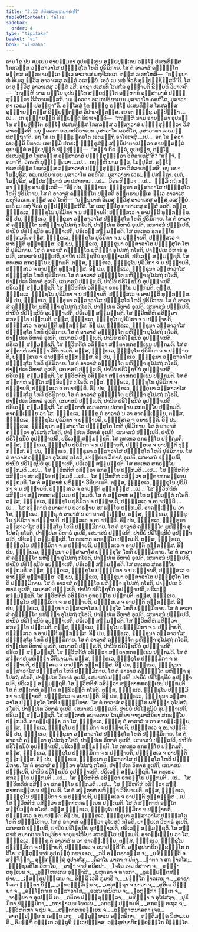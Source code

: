 ```yaml
---
title: "3.12 ປຏິສ຺ສວທຸກ຺ກຏາປຕ຺ຕິ"
tableOfContents: false
sidebar:
  order: 4
type: "tipitaka"
basket: "vi"
book: "vi-maha"
---
```



<DynamicBreadcrumb />

<Division number="206" book="vi-maha">

<Paragraph number="918" book="vi-maha">
ເຕນ ໂຂ ປນ ສມເຍນ ອາຍສ຺ມຕາ ອຸປນນ຺ເທນ ສກ຺ຍປຸຕ຺ເຕນ ຣຎ຺ໂຎ ປເສນທິສ຺ສ ໂກສລສ຺ສ ວສ຺ສາວາໂສ ປຏິສ຺ສຸໂຕ ໂຫຕິ ປຸຣິມິກາຍ. ໂສ ຕໍ ອາວາສໍ ຄຈ຺ຉນ຺ໂຕ ອທ຺ທສ ອນ຺ຕຣາມຄ຺ເຄ ທ຺ເວ ອາວາເສ ພຫຸຈີວຣເກ. ຕສ຺ສ ເອຕທໂຫສິ—  “ຍນ຺ນູນາຫໍ ອິເມສຸ ທ຺ວີສຸ ອາວາເສສຸ ວສ຺ສໍ ວເສຍ຺ຍໍ. ເອວໍ ເມ ພຫຸໍ ຈີວຣໍ ອຸປ຺ປຊ຺ຊິສ຺ສຕີ”ຕິ. ໂສ ເຕສຸ ທ຺ວີສຸ ອາວາເສສຸ ວສ຺ສໍ ວສິ. ຣາຊາ ປເສນທິ ໂກສໂລ ອຸຊ຺ຌາຍຕິ ຂິຍ຺ຍຕິ ວິປາເຈຕິ—  “ກຖຎ຺ຫິ ນາມ ອຍ຺ໂຍ ອຸປນນ຺ໂທ ສກ຺ຍປຸຕ຺ໂຕ ອມ຺ຫາກໍ ວສ຺ສາວາສໍ ປຏິສ຺ສຸຓິຕ຺ວາ ວິສໍວາເທສ຺ສຕິ. ນນຸ ຠຄວຕາ ອເນກປຣິຍາເຍນ ມຸສາວາໂທ ຄຣຫິໂຕ, ມຸສາວາທາ ເວຣມຓີ ປສຕ຺ຖາ”ຕິ.
</Paragraph>

<Paragraph number="919" book="vi-maha">
ອສ຺ໂສສຸໍ ໂຂ ຠິກ຺ຂູ ຣຎ຺ໂຎ ປເສນທິສ຺ສ ໂກສລສ຺ສ ອຸຊ຺ຌາຍນ຺ຕສ຺ສ ຂິຍ຺ຍນ຺ຕສ຺ສ ວິປາເຈນ຺ຕສ຺ສ. ເຍ ເຕ ຠິກ຺ຂູ ອປ຺ປິຈ຺ຉາ …ເປ…  ເຕ ອຸຊ຺ຌາຍນ຺ຕິ ຂິຍ຺ຍນ຺ຕິ ວິປາເຈນ຺ຕິ—  “ກຖຎ຺ຫິ ນາມ ອາຍສ຺ມາ ອຸປນນ຺ໂທ ສກ຺ຍປຸຕ຺ໂຕ ຣຎ຺ໂຎ ປເສນທິສ຺ສ ໂກສລສ຺ສ ວສ຺ສາວາສໍ ປຏິສ຺ສຸຓິຕ຺ວາ ວິສໍວາເທສ຺ສຕິ. ນນຸ ຠຄວຕາ ອເນກປຣິຍາເຍນ ມຸສາວາໂທ ຄຣຫິໂຕ, ມຸສາວາທາ ເວຣມຓີ ປສຕ຺ຖາ”ຕິ. ອຖ ໂຂ ເຕ ຠິກ຺ຂູ ຠຄວໂຕ ເອຕມຕ຺ຖໍ ອາໂຣເຈສຸໍ …ເປ…  ອຖ ໂຂ ຠຄວາ ເອຕສ຺ມິໍ ນິທາເນ ເອຕສ຺ມິໍ ປກຣເຓ ຠິກ຺ຂຸສໍຆໍ ສນ຺ນິປາຕາເປຕ຺ວາ ອາຍສ຺ມນ຺ຕໍ ອຸປນນ຺ທໍ ສກ຺ຍປຸຕ຺ຕໍ ປຏິປຸຈ຺ຉິ—  “ສຈ຺ຈໍ ກິຣ ຕ຺ວໍ, ອຸປນນ຺ທ, ຣຎ຺ໂຎ ປເສນທິສ຺ສ ໂກສລສ຺ສ ວສ຺ສາວາສໍ ປຏິສ຺ສຸຓິຕ຺ວາ ວິສໍວາເທສີ”ຕິ? “ສຈ຺ຈໍ, ຠຄວາ”ຕິ. ວິຄຣຫິ ພຸທ຺ໂຘ ຠຄວາ …ເປ…  ກຖຎ຺ຫິ ນາມ ຕ຺ວໍ, ໂມຆປຸຣິສ, ຣຎ຺ໂຎ ປເສນທິສ຺ສ ໂກສລສ຺ສ ວສ຺ສາວາສໍ ປຏິສ຺ສຸຓິຕ຺ວາ ວິສໍວາເທສ຺ສສິ. ນນຸ ມຍາ, ໂມຆປຸຣິສ, ອເນກປຣິຍາເຍນ ມຸສາວາໂທ ຄຣຫິໂຕ, ມຸສາວາທາ ເວຣມຓີ ປສຕ຺ຖາ. ເນຕໍ, ໂມຆປຸຣິສ, ອປ຺ປສນ຺ນານໍ ວາ ປສາທາຍ …ເປ…  ວິຄຣຫິຕ຺ວາ …ເປ…  ຘມ຺ມິໍ ກຖໍ ກຕ຺ວາ ຠິກ຺ຂູ ອາມນ຺ເຕສິ—
</Paragraph>

</Division>
<Division number="207" book="vi-maha">

<Paragraph number="920" book="vi-maha">
“ອິຘ ປນ, ຠິກ຺ຂເວ, ຠິກ຺ຂຸນາ ວສ຺ສາວາໂສ ປຏິສ຺ສຸໂຕ ໂຫຕິ ປຸຣິມິກາຍ. ໂສ ຕໍ ອາວາສໍ ຄຈ຺ຉນ຺ໂຕ ປສ຺ສຕິ ອນ຺ຕຣາມຄ຺ເຄ ທ຺ເວ ອາວາເສ ພຫຸຈີວຣເກ. ຕສ຺ສ ເອວໍ ໂຫຕິ—  ‘ຍນ຺ນູນາຫໍ ອິເມສຸ ທ຺ວີສຸ ອາວາເສສຸ ວສ຺ສໍ ວເສຍ຺ຍໍ. ເອວໍ ເມ ພຫຸໍ ຈີວຣໍ ອຸປ຺ປຊ຺ຊິສ຺ສຕີ’ຕິ. ໂສ ເຕສຸ ທ຺ວີສຸ ອາວາເສສຸ ວສ຺ສໍ ວສຕິ. ຕສ຺ສ, ຠິກ຺ຂເວ, ຠິກ຺ຂຸໂນ ປຸຣິມິກາ ຈ ນ ປຎ຺ຎາຍຕິ, ປຏິສ຺ສເວ ຈ ອາປຕ຺ຕິ ທຸກ຺ກຏສ຺ສ.
</Paragraph>

<Paragraph number="921" book="vi-maha">
ອິຘ ປນ, ຠິກ຺ຂເວ, ຠິກ຺ຂຸນາ ວສ຺ສາວາໂສ ປຏິສ຺ສຸໂຕ ໂຫຕິ ປຸຣິມິກາຍ. ໂສ ຕໍ ອາວາສໍ ຄຈ຺ຉນ຺ໂຕ ພຫິທ຺ຘາ ອຸໂປສຖໍ ກໂຣຕິ, ປາຏິປເທ ວິຫາຣໍ ອຸເປຕິ, ເສນາສນໍ ປຎ຺ຎເປຕິ, ປານີຍໍ ປຣິໂຠຊນີຍໍ ອຸປຏ຺ຐາເປຕິ, ປຣິເວຓໍ ສມ຺ມຊ຺ຊຕິ. ໂສ ຕທເຫວ ອກຣຓີໂຍ ປກ຺ກມຕິ. ຕສ຺ສ, ຠິກ຺ຂເວ, ຠິກ຺ຂຸໂນ ປຸຣິມິກາ ຈ ນ ປຎ຺ຎາຍຕິ, ປຏິສ຺ສເວ ຈ ອາປຕ຺ຕິ ທຸກ຺ກຏສ຺ສ.
</Paragraph>

<Paragraph number="922" book="vi-maha">
ອິຘ ປນ, ຠິກ຺ຂເວ, ຠິກ຺ຂຸນາ ວສ຺ສາວາໂສ ປຏິສ຺ສຸໂຕ ໂຫຕິ ປຸຣິມິກາຍ. ໂສ ຕໍ ອາວາສໍ ຄຈ຺ຉນ຺ໂຕ ພຫິທ຺ຘາ ອຸໂປສຖໍ ກໂຣຕິ, ປາຏິປເທ ວິຫາຣໍ ອຸເປຕິ, ເສນາສນໍ ປຎ຺ຎເປຕິ, ປານີຍໍ ປຣິໂຠຊນີຍໍ ອຸປຏ຺ຐາເປຕິ, ປຣິເວຓໍ ສມ຺ມຊ຺ຊຕິ. ໂສ ຕທເຫວ ສກຣຓີໂຍ ປກ຺ກມຕິ. ຕສ຺ສ, ຠິກ຺ຂເວ, ຠິກ຺ຂຸໂນ ປຸຣິມິກາ ຈ ນ ປຎ຺ຎາຍຕິ, ປຏິສ຺ສເວ ຈ ອາປຕ຺ຕິ ທຸກ຺ກຏສ຺ສ.
</Paragraph>

<Paragraph number="923" book="vi-maha">
ອິຘ ປນ, ຠິກ຺ຂເວ, ຠິກ຺ຂຸນາ ວສ຺ສາວາໂສ ປຏິສ຺ສຸໂຕ ໂຫຕິ ປຸຣິມິກາຍ. ໂສ ຕໍ ອາວາສໍ ຄຈ຺ຉນ຺ໂຕ ພຫິທ຺ຘາ ອຸໂປສຖໍ ກໂຣຕິ, ປາຏິປເທ ວິຫາຣໍ ອຸເປຕິ, ເສນາສນໍ ປຎ຺ຎເປຕິ, ປານີຍໍ ປຣິໂຠຊນີຍໍ ອຸປຏ຺ຐາເປຕິ, ປຣິເວຓໍ ສມ຺ມຊ຺ຊຕິ. ໂສ ທ຺ວີຫຕີຫໍ ວສິຕ຺ວາ ອກຣຓີໂຍ ປກ຺ກມຕິ. ຕສ຺ສ, ຠິກ຺ຂເວ, ຠິກ຺ຂຸໂນ ປຸຣິມິກາ ຈ ນ ປຎ຺ຎາຍຕິ, ປຏິສ຺ສເວ ຈ ອາປຕ຺ຕິ ທຸກ຺ກຏສ຺ສ.
</Paragraph>

<Paragraph number="924" book="vi-maha">
ອິຘ ປນ, ຠິກ຺ຂເວ, ຠິກ຺ຂຸນາ ວສ຺ສາວາໂສ ປຏິສ຺ສຸໂຕ ໂຫຕິ ປຸຣິມິກາຍ. ໂສ ຕໍ ອາວາສໍ ຄຈ຺ຉນ຺ໂຕ ພຫິທ຺ຘາ ອຸໂປສຖໍ ກໂຣຕິ, ປາຏິປເທ ວິຫາຣໍ ອຸເປຕິ, ເສນາສນໍ ປຎ຺ຎເປຕິ, ປານີຍໍ ປຣິໂຠຊນີຍໍ ອຸປຏ຺ຐາເປຕິ, ປຣິເວຓໍ ສມ຺ມຊ຺ຊຕິ. ໂສ ທ຺ວີຫຕີຫໍ ວສິຕ຺ວາ ສກຣຓີໂຍ ປກ຺ກມຕິ. ຕສ຺ສ, ຠິກ຺ຂເວ, ຠິກ຺ຂຸໂນ ປຸຣິມິກາ ຈ ນ ປຎ຺ຎາຍຕິ, ປຏິສ຺ສເວ ຈ ອາປຕ຺ຕິ ທຸກ຺ກຏສ຺ສ.
</Paragraph>

<Paragraph number="925" book="vi-maha">
ອິຘ ປນ, ຠິກ຺ຂເວ, ຠິກ຺ຂຸນາ ວສ຺ສາວາໂສ ປຏິສ຺ສຸໂຕ ໂຫຕິ ປຸຣິມິກາຍ. ໂສ ຕໍ ອາວາສໍ ຄຈ຺ຉນ຺ໂຕ ພຫິທ຺ຘາ ອຸໂປສຖໍ ກໂຣຕິ, ປາຏິປເທ ວິຫາຣໍ ອຸເປຕິ, ເສນາສນໍ ປຎ຺ຎເປຕິ, ປານີຍໍ ປຣິໂຠຊນີຍໍ ອຸປຏ຺ຐາເປຕິ, ປຣິເວຓໍ ສມ຺ມຊ຺ຊຕິ. ໂສ ທ຺ວີຫຕີຫໍ ວສິຕ຺ວາ ສຕ຺ຕາຫກຣຓີເຍນ ປກ຺ກມຕິ. ໂສ ຕໍ ສຕ຺ຕາຫໍ ພຫິທ຺ຘາ ວີຕິນາເມຕິ. ຕສ຺ສ, ຠິກ຺ຂເວ, ຠິກ຺ຂຸໂນ ປຸຣິມິກາ ຈ ນ ປຎ຺ຎາຍຕິ, ປຏິສ຺ສເວ ຈ ອາປຕ຺ຕິ ທຸກ຺ກຏສ຺ສ.
</Paragraph>

<Paragraph number="926" book="vi-maha">
ອິຘ ປນ, ຠິກ຺ຂເວ, ຠິກ຺ຂຸນາ ວສ຺ສາວາໂສ ປຏິສ຺ສຸໂຕ ໂຫຕິ ປຸຣິມິກາຍ. ໂສ ຕໍ ອາວາສໍ ຄຈ຺ຉນ຺ໂຕ ພຫິທ຺ຘາ ອຸໂປສຖໍ ກໂຣຕິ, ປາຏິປເທ ວິຫາຣໍ ອຸເປຕິ, ເສນາສນໍ ປຎ຺ຎເປຕິ, ປານີຍໍ ປຣິໂຠຊນີຍໍ ອຸປຏ຺ຐາເປຕິ, ປຣິເວຓໍ ສມ຺ມຊ຺ຊຕິ. ໂສ ທ຺ວີຫຕີຫໍ ວສິຕ຺ວາ ສຕ຺ຕາຫກຣຓີເຍນ ປກ຺ກມຕິ. ໂສ ຕໍ ສຕ຺ຕາຫໍ ອນ຺ໂຕ ສນ຺ນິວຕ຺ຕໍ ກໂຣຕິ. ຕສ຺ສ, ຠິກ຺ຂເວ, ຠິກ຺ຂຸໂນ ປຸຣິມິກາ ຈ ປຎ຺ຎາຍຕິ, ປຏິສ຺ສເວ ຈ ອນາປຕ຺ຕິ.
</Paragraph>

<Paragraph number="927" book="vi-maha">
ອິຘ ປນ, ຠິກ຺ຂເວ, ຠິກ຺ຂຸນາ ວສ຺ສາວາໂສ ປຏິສ຺ສຸໂຕ ໂຫຕິ ປຸຣິມິກາຍ. ໂສ ຕໍ ອາວາສໍ ຄຈ຺ຉນ຺ໂຕ ພຫິທ຺ຘາ ອຸໂປສຖໍ ກໂຣຕິ, ປາຏິປເທ ວິຫາຣໍ ອຸເປຕິ, ເສນາສນໍ ປຎ຺ຎເປຕິ, ປານີຍໍ ປຣິໂຠຊນີຍໍ ອຸປຏ຺ຐາເປຕິ, ປຣິເວຓໍ ສມ຺ມຊ຺ຊຕິ. ໂສ ສຕ຺ຕາຫໍ ອນາຄຕາຍ ປວາຣຓາຍ ສກຣຓີໂຍ ປກ຺ກມຕິ. ອາຄຈ຺ເຉຍ຺ຍ ວາ ໂສ, ຠິກ຺ຂເວ, ຠິກ຺ຂຸ ຕໍ ອາວາສໍ ນ ວາ ອາຄຈ຺ເຉຍ຺ຍ, ຕສ຺ສ, ຠິກ຺ຂເວ, ຠິກ຺ຂຸໂນ ປຸຣິມິກາ ຈ ປຎ຺ຎາຍຕິ, ປຏິສ຺ສເວ ຈ ອນາປຕ຺ຕິ.
</Paragraph>

<Paragraph number="928" book="vi-maha">
ອິຘ ປນ, ຠິກ຺ຂເວ, ຠິກ຺ຂຸນາ ວສ຺ສາວາໂສ ປຏິສ຺ສຸໂຕ ໂຫຕິ ປຸຣິມິກາຍ. ໂສ ຕໍ ອາວາສໍ ຄນ຺ຕ຺ວາ ອຸໂປສຖໍ ກໂຣຕິ, ປາຏິປເທ ວິຫາຣໍ ອຸເປຕິ, ເສນາສນໍ ປຎ຺ຎເປຕິ, ປານີຍໍ ປຣິໂຠຊນີຍໍ ອຸປຏ຺ຐາເປຕິ, ປຣິເວຓໍ ສມ຺ມຊ຺ຊຕິ. ໂສ ຕທເຫວ ອກຣຓີໂຍ ປກ຺ກມຕິ. ຕສ຺ສ, ຠິກ຺ຂເວ, ຠິກ຺ຂຸໂນ ປຸຣິມິກາ ຈ ນ ປຎ຺ຎາຍຕິ, ປຏິສ຺ສເວ ຈ ອາປຕ຺ຕິ ທຸກ຺ກຏສ຺ສ.
</Paragraph>

<Paragraph number="929" book="vi-maha">
ອິຘ ປນ, ຠິກ຺ຂເວ, ຠິກ຺ຂຸນາ ວສ຺ສາວາໂສ ປຏິສ຺ສຸໂຕ ໂຫຕິ ປຸຣິມິກາຍ. ໂສ ຕໍ ອາວາສໍ ຄນ຺ຕ຺ວາ ອຸໂປສຖໍ ກໂຣຕິ, ປາຏິປເທ ວິຫາຣໍ ອຸເປຕິ, ເສນາສນໍ ປຎ຺ຎເປຕິ, ປານີຍໍ ປຣິໂຠຊນີຍໍ ອຸປຏ຺ຐາເປຕິ, ປຣິເວຓໍ ສມ຺ມຊ຺ຊຕິ. ໂສ ຕທເຫວ ສກຣຓີໂຍ ປກ຺ກມຕິ …ເປ…  ໂສ ທ຺ວີຫຕີຫໍ ວສິຕ຺ວາ ອກຣຓີໂຍ ປກ຺ກມຕິ …ເປ…  ໂສ ທ຺ວີຫຕີຫໍ ວສິຕ຺ວາ ສກຣຓີໂຍ ປກ຺ກມຕິ …ເປ…  ໂສ ທ຺ວີຫຕີຫໍ ວສິຕ຺ວາ ສຕ຺ຕາຫກຣຓີເຍນ ປກ຺ກມຕິ. ໂສ ຕໍ ສຕ຺ຕາຫໍ ພຫິທ຺ຘາ ວີຕິນາເມຕິ. ຕສ຺ສ, ຠິກ຺ຂເວ, ຠິກ຺ຂຸໂນ ປຸຣິມິກາ ຈ ນ ປຎ຺ຎາຍຕິ, ປຏິສ຺ສເວ ຈ ອາປຕ຺ຕິ ທຸກ຺ກຏສ຺ສ …ເປ…  ໂສ ທ຺ວີຫຕີຫໍ ວສິຕ຺ວາ ສຕ຺ຕາຫກຣຓີເຍນ ປກ຺ກມຕິ. ໂສ ຕໍ ສຕ຺ຕາຫໍ ອນ຺ໂຕ ສນ຺ນິວຕ຺ຕໍ ກໂຣຕິ. ຕສ຺ສ, ຠິກ຺ຂເວ, ຠິກ຺ຂຸໂນ ປຸຣິມິກາ ຈ ປຎ຺ຎາຍຕິ, ປຏິສ຺ສເວ ຈ ອນາປຕ຺ຕິ …ເປ…  ໂສ ສຕ຺ຕາຫໍ ອນາຄຕາຍ ປວາຣຓາຍ ສກຣຓີໂຍ ປກ຺ກມຕິ. ອາຄຈ຺ເຉຍ຺ຍ ວາ ໂສ, ຠິກ຺ຂເວ, ຠິກ຺ຂຸ ຕໍ ອາວາສໍ ນ ວາ ອາຄຈ຺ເຉຍ຺ຍ, ຕສ຺ສ, ຠິກ຺ຂເວ, ຠິກ຺ຂຸໂນ ປຸຣິມິກາ ຈ ປຎ຺ຎາຍຕິ, ປຏິສ຺ສເວ ຈ ອນາປຕ຺ຕິ.
</Paragraph>

</Division>
<Division number="208" book="vi-maha">

<Paragraph number="930" book="vi-maha">
ອິຘ ປນ, ຠິກ຺ຂເວ, ຠິກ຺ຂຸນາ ວສ຺ສາວາໂສ ປຏິສ຺ສຸໂຕ ໂຫຕິ ປຈ຺ຉິມິກາຍ. ໂສ ຕໍ ອາວາສໍ ຄຈ຺ຉນ຺ໂຕ ພຫິທ຺ຘາ ອຸໂປສຖໍ ກໂຣຕິ, ປາຏິປເທ ວິຫາຣໍ ອຸເປຕິ, ເສນາສນໍ ປຎ຺ຎເປຕິ, ປານີຍໍ ປຣິໂຠຊນີຍໍ ອຸປຏ຺ຐາເປຕິ, ປຣິເວຓໍ ສມ຺ມຊ຺ຊຕິ. ໂສ ຕທເຫວ ອກຣຓີໂຍ ປກ຺ກມຕິ. ຕສ຺ສ, ຠິກ຺ຂເວ, ຠິກ຺ຂຸໂນ ປຈ຺ຉິມິກາ ຈ ນ ປຎ຺ຎາຍຕິ, ປຏິສ຺ສເວ ຈ ອາປຕ຺ຕິ ທຸກ຺ກຏສ຺ສ.
</Paragraph>

<Paragraph number="931" book="vi-maha">
ອິຘ ປນ, ຠິກ຺ຂເວ, ຠິກ຺ຂຸນາ ວສ຺ສາວາໂສ ປຏິສ຺ສຸໂຕ ໂຫຕິ ປຈ຺ຉິມິກາຍ. ໂສ ຕໍ ອາວາສໍ ຄຈ຺ຉນ຺ໂຕ ພຫິທ຺ຘາ ອຸໂປສຖໍ ກໂຣຕິ, ປາຏິປເທ ວິຫາຣໍ ອຸເປຕິ, ເສນາສນໍ ປຎ຺ຎເປຕິ, ປານີຍໍ ປຣິໂຠຊນີຍໍ ອຸປຏ຺ຐາເປຕິ, ປຣິເວຓໍ ສມ຺ມຊ຺ຊຕິ. ໂສ ຕທເຫວ ສກຣຓີໂຍ ປກ຺ກມຕິ. ຕສ຺ສ, ຠິກ຺ຂເວ, ຠິກ຺ຂຸໂນ ປຈ຺ຉິມິກາ ຈ ນ ປຎ຺ຎາຍຕິ, ປຏິສ຺ສເວ ຈ ອາປຕ຺ຕິ ທຸກ຺ກຏສ຺ສ.
</Paragraph>

<Paragraph number="932" book="vi-maha">
ອິຘ ປນ, ຠິກ຺ຂເວ, ຠິກ຺ຂຸນາ ວສ຺ສາວາໂສ ປຏິສ຺ສຸໂຕ ໂຫຕິ ປຈ຺ຉິມິກາຍ. ໂສ ຕໍ ອາວາສໍ ຄຈ຺ຉນ຺ໂຕ ພຫິທ຺ຘາ ອຸໂປສຖໍ ກໂຣຕິ, ປາຏິປເທ ວິຫາຣໍ ອຸເປຕິ, ເສນາສນໍ ປຎ຺ຎເປຕິ, ປານີຍໍ ປຣິໂຠຊນີຍໍ ອຸປຏ຺ຐາເປຕິ, ປຣິເວຓໍ ສມ຺ມຊ຺ຊຕິ. ໂສ ທ຺ວີຫຕີຫໍ ວສິຕ຺ວາ ອກຣຓີໂຍ ປກ຺ກມຕິ. ຕສ຺ສ, ຠິກ຺ຂເວ, ຠິກ຺ຂຸໂນ ປຈ຺ຉິມິກາ ຈ ນ ປຎ຺ຎາຍຕິ, ປຏິສ຺ສເວ ຈ ອາປຕ຺ຕິ ທຸກ຺ກຏສ຺ສ.
</Paragraph>

<Paragraph number="933" book="vi-maha">
ອິຘ ປນ, ຠິກ຺ຂເວ, ຠິກ຺ຂຸນາ ວສ຺ສາວາໂສ ປຏິສ຺ສຸໂຕ ໂຫຕິ ປຈ຺ຉິມິກາຍ. ໂສ ຕໍ ອາວາສໍ ຄຈ຺ຉນ຺ໂຕ ພຫິທ຺ຘາ ອຸໂປສຖໍ ກໂຣຕິ, ປາຏິປເທ ວິຫາຣໍ ອຸເປຕິ, ເສນາສນໍ ປຎ຺ຎເປຕິ, ປານີຍໍ ປຣິໂຠຊນີຍໍ ອຸປຏ຺ຐາເປຕິ, ປຣິເວຓໍ ສມ຺ມຊ຺ຊຕິ. ໂສ ທ຺ວີຫຕີຫໍ ວສິຕ຺ວາ ສກຣຓີໂຍ ປກ຺ກມຕິ. ຕສ຺ສ, ຠິກ຺ຂເວ, ຠິກ຺ຂຸໂນ ປຈ຺ຉິມິກາ ຈ ນ ປຎ຺ຎາຍຕິ, ປຏິສ຺ສເວ ຈ ອາປຕ຺ຕິ ທຸກ຺ກຏສ຺ສ.
</Paragraph>

<Paragraph number="934" book="vi-maha">
ອິຘ ປນ, ຠິກ຺ຂເວ, ຠິກ຺ຂຸນາ ວສ຺ສາວາໂສ ປຏິສ຺ສຸໂຕ ໂຫຕິ ປຈ຺ຉິມິກາຍ. ໂສ ຕໍ ອາວາສໍ ຄຈ຺ຉນ຺ໂຕ ພຫິທ຺ຘາ ອຸໂປສຖໍ ກໂຣຕິ, ປາຏິປເທ ວິຫາຣໍ ອຸເປຕິ, ເສນາສນໍ ປຎ຺ຎເປຕິ, ປານີຍໍ ປຣິໂຠຊນີຍໍ ອຸປຏ຺ຐາເປຕິ, ປຣິເວຓໍ ສມ຺ມຊ຺ຊຕິ. ໂສ ທ຺ວີຫຕີຫໍ ວສິຕ຺ວາ ສຕ຺ຕາຫກຣຓີເຍນ ປກ຺ກມຕິ. ໂສ ຕໍ ສຕ຺ຕາຫໍ ພຫິທ຺ຘາ ວີຕິນາເມຕິ. ຕສ຺ສ, ຠິກ຺ຂເວ, ຠິກ຺ຂຸໂນ ປຈ຺ຉິມິກາ ຈ ນ ປຎ຺ຎາຍຕິ, ປຏິສ຺ສເວ ຈ ອາປຕ຺ຕິ ທຸກ຺ກຏສ຺ສ.
</Paragraph>

<Paragraph number="935" book="vi-maha">
ອິຘ ປນ, ຠິກ຺ຂເວ, ຠິກ຺ຂຸນາ ວສ຺ສາວາໂສ ປຏິສ຺ສຸໂຕ ໂຫຕິ ປຈ຺ຉິມິກາຍ. ໂສ ຕໍ ອາວາສໍ ຄຈ຺ຉນ຺ໂຕ ພຫິທ຺ຘາ ອຸໂປສຖໍ ກໂຣຕິ, ປາຏິປເທ ວິຫາຣໍ ອຸເປຕິ, ເສນາສນໍ ປຎ຺ຎເປຕິ, ປານີຍໍ ປຣິໂຠຊນີຍໍ ອຸປຏ຺ຐາເປຕິ, ປຣິເວຓໍ ສມ຺ມຊ຺ຊຕິ. ໂສ ທ຺ວີຫຕີຫໍ ວສິຕ຺ວາ ສຕ຺ຕາຫກຣຓີເຍນ ປກ຺ກມຕິ. ໂສ ຕໍ ສຕ຺ຕາຫໍ ອນ຺ໂຕ ສນ຺ນິວຕ຺ຕໍ ກໂຣຕິ. ຕສ຺ສ, ຠິກ຺ຂເວ, ຠິກ຺ຂຸໂນ ປຈ຺ຉິມິກາ ຈ ປຎ຺ຎາຍຕິ, ປຏິສ຺ສເວ ຈ ອນາປຕ຺ຕິ.
</Paragraph>

<Paragraph number="936" book="vi-maha">
ອິຘ ປນ, ຠິກ຺ຂເວ, ຠິກ຺ຂຸນາ ວສ຺ສາວາໂສ ປຏິສ຺ສຸໂຕ ໂຫຕິ ປຈ຺ຉິມິກາຍ. ໂສ ຕໍ ອາວາສໍ ຄຈ຺ຉນ຺ໂຕ ພຫິທ຺ຘາ ອຸໂປສຖໍ ກໂຣຕິ, ປາຏິປເທ ວິຫາຣໍ ອຸເປຕິ, ເສນາສນໍ ປຎ຺ຎເປຕິ, ປານີຍໍ ປຣິໂຠຊນີຍໍ ອຸປຏ຺ຐາເປຕິ, ປຣິເວຓໍ ສມ຺ມຊ຺ຊຕິ. ໂສ ສຕ຺ຕາຫໍ ອນາຄຕາຍ ໂກມຸທິຍາ ຈາຕຸມາສິນິຍາ ສກຣຓີໂຍ ປກ຺ກມຕິ. ອາຄຈ຺ເຉຍ຺ຍ ວາ ໂສ, ຠິກ຺ຂເວ, ຠິກ຺ຂຸ ຕໍ ອາວາສໍ ນ ວາ ອາຄຈ຺ເຉຍ຺ຍ, ຕສ຺ສ, ຠິກ຺ຂເວ, ຠິກ຺ຂຸໂນ ປຈ຺ຉິມິກາ ຈ ປຎ຺ຎາຍຕິ, ປຏິສ຺ສເວ ຈ ອນາປຕ຺ຕິ.
</Paragraph>

<Paragraph number="937" book="vi-maha">
ອິຘ ປນ, ຠິກ຺ຂເວ, ຠິກ຺ຂຸນາ ວສ຺ສາວາໂສ ປຏິສ຺ສຸໂຕ ໂຫຕິ ປຈ຺ຉິມິກາຍ. ໂສ ຕໍ ອາວາສໍ ຄນ຺ຕ຺ວາ ອຸໂປສຖໍ ກໂຣຕິ, ປາຏິປເທ ວິຫາຣໍ ອຸເປຕິ, ເສນາສນໍ ປຎ຺ຎເປຕິ, ປານີຍໍ ປຣິໂຠຊນີຍໍ ອຸປຏ຺ຐາເປຕິ, ປຣິເວຓໍ ສມ຺ມຊ຺ຊຕິ. ໂສ ຕທເຫວ ອກຣຓີໂຍ ປກ຺ກມຕິ. ຕສ຺ສ, ຠິກ຺ຂເວ, ຠິກ຺ຂຸໂນ ປຈ຺ຉິມິກາ ຈ ນ ປຎ຺ຎາຍຕິ, ປຏິສ຺ສເວ ຈ ອາປຕ຺ຕິ ທຸກ຺ກຏສ຺ສ.
</Paragraph>

<Paragraph number="938" book="vi-maha">
ອິຘ ປນ, ຠິກ຺ຂເວ, ຠິກ຺ຂຸນາ ວສ຺ສາວາໂສ ປຏິສ຺ສຸໂຕ ໂຫຕິ ປຈ຺ຉິມິກາຍ. ໂສ ຕໍ ອາວາສໍ ຄນ຺ຕ຺ວາ ອຸໂປສຖໍ ກໂຣຕິ, ປາຏິປເທ ວິຫາຣໍ ອຸເປຕິ, ເສນາສນໍ ປຎ຺ຎເປຕິ, ປານີຍໍ ປຣິໂຠຊນີຍໍ ອຸປຏ຺ຐາເປຕິ, ປຣິເວຓໍ ສມ຺ມຊ຺ຊຕິ. ໂສ ຕທເຫວ ສກຣຓີໂຍ ປກ຺ກມຕິ …ເປ…  ໂສ ທ຺ວີຫຕີຫໍ ວສິຕ຺ວາ ອກຣຓີໂຍ ປກ຺ກມຕິ …ເປ…  ໂສ ທ຺ວີຫຕີຫໍ ວສິຕ຺ວາ ສກຣຓີໂຍ ປກ຺ກມຕິ …ເປ…  ໂສ ທ຺ວີຫຕີຫໍ ວສິຕ຺ວາ ສຕ຺ຕາຫກຣຓີເຍນ ປກ຺ກມຕິ. ໂສ ຕໍ ສຕ຺ຕາຫໍ ພຫິທ຺ຘາ ວີຕິນາເມຕິ. ຕສ຺ສ, ຠິກ຺ຂເວ, ຠິກ຺ຂຸໂນ ປຈ຺ຉິມິກາ ຈ ນ ປຎ຺ຎາຍຕິ, ປຏິສ຺ສເວ ຈ ອາປຕ຺ຕິ ທຸກ຺ກຏສ຺ສ …ເປ…  ໂສ ທ຺ວີຫຕີຫໍ ວສິຕ຺ວາ ສຕ຺ຕາຫກຣຓີເຍນ ປກ຺ກມຕິ. ໂສ ຕໍ ສຕ຺ຕາຫໍ ອນ຺ໂຕ ສນ຺ນິວຕ຺ຕໍ ກໂຣຕິ. ຕສ຺ສ ຠິກ຺ຂເວ, ຠິກ຺ຂຸໂນ ປຈ຺ຉິມິກາ ຈ ປຎ຺ຎາຍຕິ, ປຏິສ຺ສເວ ຈ ອນາປຕ຺ຕິ.
</Paragraph>

<Paragraph number="939" book="vi-maha">
ອິຘ ປນ, ຠິກ຺ຂເວ, ຠິກ຺ຂຸນາ ວສ຺ສາວາໂສ ປຏິສ຺ສຸໂຕ ໂຫຕິ ປຈ຺ຉິມິກາຍ. ໂສ ຕໍ ອາວາສໍ ຄນ຺ຕ຺ວາ ອຸໂປສຖໍ ກໂຣຕິ, ປາຏິປເທ ວິຫາຣໍ ອຸເປຕິ, ເສນາສນໍ ປຎ຺ຎເປຕິ, ປານີຍໍ ປຣິໂຠຊນີຍໍ ອຸປຏ຺ຐາເປຕິ, ປຣິເວຓໍ ສມ຺ມຊ຺ຊຕິ. ໂສ ສຕ຺ຕາຫໍ ອນາຄຕາຍ ໂກມຸທິຍາ ຈາຕຸມາສິນິຍາ ສກຣຓີໂຍ ປກ຺ກມຕິ. ອາຄຈ຺ເຉຍ຺ຍ ວາ ໂສ, ຠິກ຺ຂເວ, ຠິກ຺ຂຸ ຕໍ ອາວາສໍ ນ ວາ ອາຄຈ຺ເຉຍ຺ຍ, ຕສ຺ສ, ຠິກ຺ຂເວ, ຠິກ຺ຂຸໂນ ປຈ຺ຉິມິກາ ຈ ປຎ຺ຎາຍຕິ, ປຏິສ຺ສເວ ຈ ອນາປຕ຺ຕີ”ຕິ.

</Paragraph>
</Division>

<Paragraph number="940" type="center" book="vi-maha">
ວສ຺ສູປນາຍິກກ຺ຂນ຺ຘໂກ ຕຕິໂຍ.



</Paragraph>

<Paragraph number="941" type="center" book="vi-maha">
ຕສ຺ສຸທ຺ທານໍ


</Paragraph>

<Paragraph number="942" book="vi-maha">
ອຸປຄນ຺ຕຸໍ ກທາ ເຈວ,_  
_ກຕິ ອນ຺ຕຣາວສ຺ສ ຈ;_  
_ນ ອິຈ຺ຉນ຺ຕິ ຈ ສຎ຺ຈິຈ຺ຈ,_  
ອຸກ຺ກຑ຺ຒິຕຸໍ ອຸປາສໂກ._  

</Paragraph>

<Paragraph number="943" type="verses" book="vi-maha">
_ຄິລາໂນ ມາຕາ ຈ ປິຕາ,_  
_ຠາຕາ ຈ ອຖ ຎາຕໂກ;_  
_ຠິກ຺ຂຸຄຕິໂກ ວິຫາໂຣ,_  
_ວາຬາ ຈາປິ ສຣີສປາ._  

</Paragraph>

<Paragraph number="944" type="verses" book="vi-maha">
_ໂຈໂຣ ເຈວ ປິສາຈາ ຈ,_  
_ທຑ຺ຒາ ຕທຸຠເຍນ ຈ;_  
_ວູຬ຺ໂຫທເກນ ວຸຏ຺ຐາສິ,_  
_ພຫຸຕຣາ ຈ ທາຍກາ._  

</Paragraph>

<Paragraph number="945" type="verses" book="vi-maha">
_ລູຂປ຺ປຓີຕສປ຺ປາຍ,_  
_ເຠສຊ຺ຊຸປຏ຺ຐເກນ ຈ;_  
ອິຕ຺ຖີ ເວສີ ກຸມາຣີ ຈ,_  
_ປຓ຺ຑໂກ ຎາຕເກນ ຈ._  

</Paragraph>

<Paragraph number="946" type="verses" book="vi-maha">
_ຣາຊາ ໂຈຣາ ຘຸຕ຺ຕາ ນິຘິ,_  
_ເຠທອຏ຺ຐວິເຘນ ຈ;_  
_ວຊສຕ຺ຖາ ຈ ນາວາ ຈ,_  
_ສຸສິເຣ ວິຏຠິຍາ ຈ._  

</Paragraph>

<Paragraph number="947" type="verses" book="vi-maha">
_ອຊ຺ໂຌກາເສ ວສ຺ສາວາໂສ,_  
_ອເສນາສນິເກນ ຈ;_  
_ຉວກຸຏິກາ ຉຕ຺ເຕ ຈ,_  
_ຈາຏິຍາ ຈ ອຸເປນ຺ຕິ ເຕ._  

</Paragraph>

<Paragraph number="948" type="verses" book="vi-maha">
_ກຕິກາ ປຏິສ຺ສຸຓິຕ຺ວາ,_  
_ພຫິທ຺ຘາ ຈ ອຸໂປສຖາ;_  
_ປຸຣິມິກາ ປຈ຺ຉິມິກາ,_  
_ຍຖາຎາເຍນ ໂຍຊເຍ._  

</Paragraph>

<Paragraph number="949" type="verses" book="vi-maha">
_ອກຣຓີ ປກ຺ກມຕິ,_  
_ສກຣຓີ ຕເຖວ ຈ;_  
_ທ຺ວີຫຕີຫາ ຈ ປຸນ ຈ,_  
_ສຕ຺ຕາຫກຣຓີເຍນ ຈ._  

</Paragraph>

<Paragraph number="950" type="verses" book="vi-maha">
_ສຕ຺ຕາຫນາຄຕາ ເຈວ,_  
_ອາຄຈ຺ເຉຍ຺ຍ ນ ເອຍ຺ຍ ວາ;_  
_ວຕ຺ຖຸທ຺ທາເນ ອນ຺ຕຣິກາ,_  
_ຕນ຺ຕິມຄ຺ຄໍ ນິສາມເຍຕິ._  


</Paragraph>

<Paragraph number="951" type="center" book="vi-maha">
ອິມມ຺ຫິ ຂນ຺ຘເກ ວຕ຺ຖູນິ ທ຺ເວປຓ຺ຓາສ.



</Paragraph>

<Paragraph number="952" type="center" book="vi-maha">
ວສ຺ສູປນາຍິກກ຺ຂນ຺ຘໂກ ນິຏ຺ຐິໂຕ.
</Paragraph>